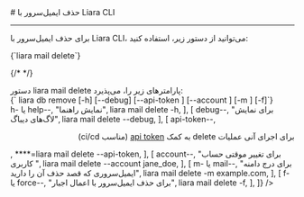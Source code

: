 

<Layout>
<Head>
<title>مستندات حذف ایمیل‌سرور با Liara CLI - لیارا</title>
<meta property="og:title" content="مستندات خدمات رایانش ابری لیارا" />
<meta property="og:description" content="مستندات مربوط به نحوه حذف ایمیل‌سرور در رابط کاربری خط فرمان لیارا"  />
<meta property="og:image" content="https://files.liara.ir/liara/logos/liara-poster.jpg" />
</Head>
# حذف ایمیل‌سرور با Liara CLI
<hr className="mb-2" />

برای 
حذف ایمیل‌سرور با Liara CLI،
می‌توانید از دستور زیر، استفاده کنید: 

<div className="h-2" />
<div dir="ltr">
<Highlight className='bash'>
{`liara mail delete`}
</Highlight>
</div>
<div className="h-2" />

{/* <Asciinema id="remove-database-using-cli" /> */}


<Section id="command-parameters" title="پارامترهای دستور" />
دستور <Important>liara mail delete</Important> پارامترهای زیر را، می‌پذیرد:

<div className="h-2" />
<div dir="ltr">
<Highlight className='bash'>
{` liara db remove [-h] [--debug] [--api-token <value>] [--account <value>] [-m <value>] [-f]`}
</Highlight>
</div>

<Table headers={[
  "پارامتر",
  "توضیحات",
  "مثال",
]} data={[
  [
    <Important>h- یا help--</Important>,
    "نمایش راهنما",
    <Important>liara mail delete -h</Important>,
  ],
  [
    <Important>debug--</Important>,
    "برای نمایش لاگ‌های دیباگ",
    <Important>liara mail delete --debug</Important>,
  ],
  [
    <Important>api-token--</Important>,
    <div dir="rtl">
    <p> برای اجرای آنی عملیات delete به کمک <a href="/references/api/about" className="text-[#2196f3] ">api token</a> (مناسب ci/cd)</p>
    </div>,
    <Important>****=liara mail delete --api-token</Important>,
  ],
  [
    <Important>account--</Important>,
    "برای تغییر موقتی حساب کاربری ",
    <Important>liara mail delete --account jane_doe</Important>,
  ],
  [
    <Important>m- یا mail--</Important>,
    "برای درج  دامنه ایمیل‌سروری که قصد حذف آن را دارید",
    <Important>liara mail delete -m example.com</Important>,
  ],
  [
    <Important>f- یا force--</Important>,
    "برای حذف ایمیل‌سرور با اعمال اجبار",
    <Important>liara mail delete -f</Important>,
  ],
]} />
<div className="h-3" />

</Layout>